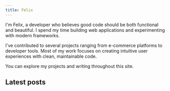 ```yaml
---
title: Felix
---
```


I'm Felix, a developer who believes good code should be both functional and beautiful. I spend my time building web applications and experimenting with modern frameworks.

I've contributed to several projects ranging from e-commerce platforms to developer tools. Most of my work focuses on creating intuitive user experiences with clean, maintainable code.

You can explore my projects and writing throughout this site.

## Latest posts

<Posts first={5} showViewAllButton={true}/>